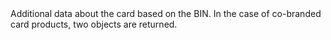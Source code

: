   

  

  
<ParamField body="BinData" type="array">  
<Object />     
Additional data about the card based on the BIN. In the case of co-branded card products, two objects are returned.   

<Expandable title="properties">  
<SubType />  
  
<Brand />  
  

</Expandable> 
</ParamField>